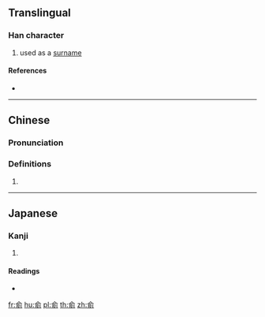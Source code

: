 ==Translingual==

===Han character===
{{Han char|rn=9|rad=人|as=07|sn=9|four=|canj=OMNN,XOMNN|ids=⿱亼⿰丑刂}}

# used as a [[surname]]

====References====
* {{Han ref|kx=0103.180|dkj=00645|hdz=10155.060|uh=4FB4|ud=20404}}

----

==Chinese==
{{zh-forms}}

===Pronunciation===
{{zh-pron
|m=chǒu
|c=cau2
|mc=
|oc=
|ma=
|cat=pn
}}

===Definitions===
# {{rfdef|lang=zh}}

----

==Japanese==

===Kanji===
{{ja-kanji|grade=|rs=人07}}

# {{defn|lang=ja|sort=人07}}

====Readings====
* {{ja-readings|on=[[ちゅう]] (chū)|kun=}}

[[fr:侴]]
[[hu:侴]]
[[pl:侴]]
[[th:侴]]
[[zh:侴]]
